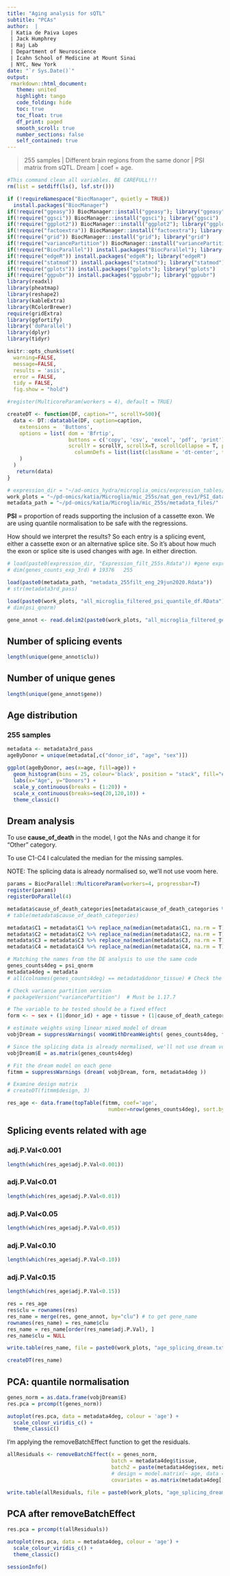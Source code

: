 ```yaml
---
title: "Aging analysis for sQTL"
subtitle: "PCAs"
author:  |
 | Katia de Paiva Lopes 
 | Jack Humphrey
 | Raj Lab
 | Department of Neuroscience
 | Icahn School of Medicine at Mount Sinai
 | NYC, New York
date: "`r Sys.Date()`"
output: 
 rmarkdown::html_document:
   theme: united
   highlight: tango
   code_folding: hide
   toc: true
   toc_float: true
   df_print: paged
   smooth_scroll: true
   number_sections: false
   self_contained: true  
---
```


> 255 samples | 
> Different brain regions from the same donor | 
> PSI matrix from sQTL. 
> Dream | coef = age.   

```r
#This command clean all variables. BE CAREFULL!!! 
rm(list = setdiff(ls(), lsf.str()))
```

```r
if (!requireNamespace("BiocManager", quietly = TRUE))
  install.packages("BiocManager")
if(!require("ggeasy")) BiocManager::install("ggeasy"); library("ggeasy")
if(!require("ggsci")) BiocManager::install("ggsci"); library("ggsci")
if(!require("ggplot2")) BiocManager::install("ggplot2"); library("ggplot2")
if(!require("factoextra")) BiocManager::install("factoextra"); library("factoextra")
if(!require("grid")) BiocManager::install("grid"); library("grid")
if(!require("variancePartition")) BiocManager::install("variancePartition"); library("variancePartition")
if(!require("BiocParallel")) install.packages("BiocParallel"); library("BiocParallel")
if(!require("edgeR")) install.packages("edgeR"); library("edgeR")
if(!require("statmod")) install.packages("statmod"); library("statmod")
if(!require("gplots")) install.packages("gplots"); library("gplots")
if(!require("ggpubr")) install.packages("ggpubr"); library("ggpubr")
library(readxl)
library(pheatmap)
library(reshape2)
library(kableExtra)
library(RColorBrewer)
require(gridExtra)
library(ggfortify)
library('doParallel')
library(dplyr)
library(tidyr)

knitr::opts_chunk$set( 
  warning=FALSE,
  message=FALSE,
  results = 'asis',
  error = FALSE,
  tidy = FALSE,
  fig.show = "hold")

#register(MulticoreParam(workers = 4), default = TRUE)
```

```r
createDT <- function(DF, caption="", scrollY=500){
  data <- DT::datatable(DF, caption=caption,
    extensions =  'Buttons',
    options = list( dom = 'Bfrtip', 
                    buttons = c('copy', 'csv', 'excel', 'pdf', 'print'), 
                    scrollY = scrollY, scrollX=T, scrollCollapse = T, paging = F,  
                      columnDefs = list(list(className = 'dt-center', targets = "_all"))
    )
  ) 
   return(data)
}
```

```r
# expression_dir = "~/ad-omics_hydra/microglia_omics/expression_tables/added_pilot_314s/expr_4brain_regions/"
work_plots = "~/pd-omics/katia/Microglia/mic_255s/nat_gen_rev1/PSI_data/"
metadata_path = "~/pd-omics/katia/Microglia/mic_255s/metadata_files/"
```

**PSI** = proportion of reads supporting the inclusion of a cassette exon. We are using quantile normalisation to be safe with the regressions.

How should we interpret the results? So each entry is a splicing event, either a cassette exon or an alternative splice site. So it's about how much the exon or splice site is used changes with age. In either direction. 
```r
# load(paste0(expression_dir, "Expression_filt_255s.Rdata")) #gene expression data
# dim(genes_counts_exp_3rd) # 19376   255

load(paste0(metadata_path, "metadata_255filt_eng_29jun2020.Rdata"))
# str(metadata3rd_pass)

load(paste0(work_plots, "all_microglia_filtered_psi_quantile_df.RData"))
# dim(psi_qnorm)

gene_annot <- read.delim2(paste0(work_plots, "all_microglia_filtered_gene_annotation.tsv"), header = T)

```

## Number of splicing events
```r
length(unique(gene_annot$clu))
```

## Number of unique genes
```r
length(unique(gene_annot$gene))
```

## Age distribution
### 255 samples 
```r
metadata <- metadata3rd_pass
ageByDonor = unique(metadata[,c("donor_id", "age", "sex")])

ggplot(ageByDonor, aes(x=age, fill=age)) +
  geom_histogram(bins = 25, colour='black', position = "stack", fill="#5c88da99") +
  labs(x="Age", y="Donors") +
  scale_y_continuous(breaks = (1:20)) +
  scale_x_continuous(breaks=seq(20,120,10)) + 
  theme_classic()

```

## Dream analysis {.tabset .tabset-fade .tabset-pills} 
To use **cause_of_death** in the model, I got the NAs and change it for "Other" category. 

To use C1-C4 I calculated the median for the missing samples. 

NOTE: The splicing data is already normalised so, we'll not use voom here. 
```r
params = BiocParallel::MulticoreParam(workers=4, progressbar=T)
register(params)
registerDoParallel(4)

metadata$cause_of_death_categories[metadata$cause_of_death_categories %in% NA] <- "Other"
# table(metadata$cause_of_death_categories)

metadata$C1 = metadata$C1 %>% replace_na(median(metadata$C1, na.rm = T))
metadata$C2 = metadata$C2 %>% replace_na(median(metadata$C2, na.rm = T))
metadata$C3 = metadata$C3 %>% replace_na(median(metadata$C3, na.rm = T))
metadata$C4 = metadata$C4 %>% replace_na(median(metadata$C4, na.rm = T))

# Matching the names from the DE analysis to use the same code 
genes_counts4deg = psi_qnorm
metadata4deg = metadata
# all(colnames(genes_counts4deg) == metadata$donor_tissue) # Check the order of columns - TRUE 

# Check variance partition version 
# packageVersion("variancePartition")  # Must be 1.17.7

# The variable to be tested should be a fixed effect
form <- ~ sex + (1|donor_id) + age + tissue + (1|cause_of_death_categories) + C1 + C2 + C3 + C4 + picard_pct_mrna_bases + picard_summed_median + picard_pct_ribosomal_bases

# estimate weights using linear mixed model of dream
vobjDream = suppressWarnings( voomWithDreamWeights( genes_counts4deg, form, metadata4deg ) ) 

# Since the splicing data is already normalised, we'll not use dream voom here. We use the Weights from Dream with the quantile normalised data.
vobjDream$E = as.matrix(genes_counts4deg)

# Fit the dream model on each gene
fitmm = suppressWarnings (dream( vobjDream, form, metadata4deg )) 

# Examine design matrix
# createDT(fitmm$design, 3)

res_age <- data.frame(topTable(fitmm, coef='age', 
                                 number=nrow(genes_counts4deg), sort.by = "p"), check.names = F)

```

## Splicing events related with age
### adj.P.Val<0.001
```r
length(which(res_age$adj.P.Val<0.001))
```

### adj.P.Val<0.01
```r
length(which(res_age$adj.P.Val<0.01))
```

### adj.P.Val<0.05
```r
length(which(res_age$adj.P.Val<0.05))
```

### adj.P.Val<0.10
```r
length(which(res_age$adj.P.Val<0.10))
```

### adj.P.Val<0.15
```r
length(which(res_age$adj.P.Val<0.15))
```

```r
res = res_age
res$clu = rownames(res)
res_name = merge(res, gene_annot, by="clu") # to get gene_name
rownames(res_name) = res_name$clu
res_name = res_name[order(res_name$adj.P.Val), ]
res_name$clu = NULL

write.table(res_name, file = paste0(work_plots, "age_splicing_dream.txt"), quote = F, sep = "\t")

createDT(res_name)
```

## PCA: quantile normalisation 
 
```r
genes_norm = as.data.frame(vobjDream$E) 
res.pca = prcomp(t(genes_norm)) 

autoplot(res.pca, data = metadata4deg, colour = 'age') +
  scale_colour_viridis_c() +
  theme_classic()

```

I'm applying the removeBatchEffect function to get the residuals. 
```r
allResiduals <- removeBatchEffect(x = genes_norm, 
                                  batch = metadata4deg$tissue, 
                                  batch2 = paste(metadata4deg$sex, metadata4deg$cause_of_death_categories),
                                  # design = model.matrix(~ age, data = metadata4deg), #force to not regress age. It didn't change the PCA. 
                                  covariates = as.matrix(metadata4deg[, c("picard_pct_mrna_bases", "picard_summed_median", "picard_pct_ribosomal_bases", "C1","C2","C3","C4" )]))

write.table(allResiduals, file = paste0(work_plots, "age_splicing_dream_residuals.txt"), quote = F, sep = "\t")
```

## PCA after removeBatchEffect
```r
res.pca = prcomp(t(allResiduals)) 

autoplot(res.pca, data = metadata4deg, colour = 'age') +
  scale_colour_viridis_c() +
  theme_classic()
```

```r
sessionInfo()
```

